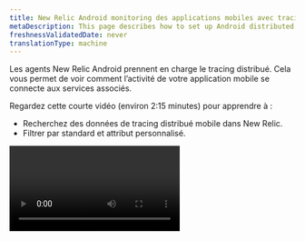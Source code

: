 ```yaml
---
title: New Relic Android monitoring des applications mobiles avec tracing distribué
metaDescription: This page describes how to set up Android distributed tracing.
freshnessValidatedDate: never
translationType: machine
---
```


Les agents New Relic Android <InlinePopover type="mobile" />prennent en charge le tracing distribué. Cela vous permet de voir comment l’activité de votre application mobile se connecte aux services associés.

Regardez cette courte vidéo (environ 2:15 minutes) pour apprendre à :

* Recherchez des données de tracing distribué mobile dans New Relic.
* Filtrer par standard et attribut personnalisé.

<Video id="tkAxeE5cT2Q" type="youtube" />

## Exigences [#requirements]

Pour utiliser le tracing distribué, vous avez besoin au moins de la version 6.0.0 de l&apos;agent Android . Nous vous recommandons d&apos;utiliser l&apos;agent le plus récent.

## Comment configurer le tracing distribué [#setup]

Pour les agents mobiles qui prennent en charge cette fonctionnalité, elle est activée par défaut. Vous devez également activer [AnalyticsEvents](/docs/mobile-monitoring/new-relic-mobile-android/android-sdk-api/android-agent-configuration-feature-flags/#ff-analytics-events) pour que cette fonctionnalité fonctionne.

Si vous préférez désactiver le tracing distribué, consultez [l&apos;indicateur de fonctionnalitéAndroid ](/docs/mobile-monitoring/new-relic-mobile-android/android-sdk-api/android-agent-configuration-feature-flags/#dt).

## Activer Infinite Tracing [#infinite-tracing]

Si vos applications mobiles disposent de services en aval qui utilisent notre tracing distribué en fin de workflow [Infinite Tracing](/docs/distributed-tracing/infinite-tracing/introduction-infinite-tracing), vous devez activer cette fonctionnalité pour vos applications mobiles.Cela garantit que votre span racine (l&apos;application mobile d&apos;initiation) est incluse dans le reste des spans suivis par Infinite Tracing.

Pour configurer cela, consultez les [étapes d&apos;Infinite Tracing](/docs/distributed-tracing/infinite-tracing/set-trace-observer) pour créer un observateur de trace et sélectionner les applications mobiles (sources de données) qui doivent signaler les étendues.

## Rechercher des données [#find-data]

Les étendues mobiles apparaissent dans toute [interface utilisateur de tracing distribué New Relic](/docs/understand-dependencies/distributed-tracing/ui-data/additional-distributed-tracing-features-new-relic-one/) où ces étendues font partie d&apos;une trace.

Voici quelques conseils pour rechercher et interroger des données :

* Vous pouvez trouver la trace d&apos;origine finale de l&apos;utilisateur dans n&apos;importe quelle [interface utilisateur de tracing distribué New Relic](/docs/understand-dependencies/distributed-tracing/ui-data/additional-distributed-tracing-features-new-relic-one).

* Dans l&apos;interface utilisateur de tracing distribué, les portées finales des utilisateurs sont indiquées par le<img title="New Relic distributed tracing mobile span icon" alt="New Relic distributed tracing mobile span icon" src="/images/mobile_icon_icon.webp" style={{height: "30px", width: "30px"}}>icône.</img>

* Pour voir l&apos;attribut d&apos;une plage, sélectionnez [une plage dans l&apos;interface utilisateur](/docs/apm/distributed-tracing/ui-data/understand-use-distributed-tracing-data#span-details).

* Les étendues sont signalées sous forme [de données d&apos;étendue](/attribute-dictionary/?event=Span) et peuvent être [interrogées dans New Relic](/docs/using-new-relic/data/understand-data/query-new-relic-data).

* Conseils de requête :

  * requête par nom en définissant `mobileApp.name` sur le nom de l&apos;application mobile.
  * requête de trace contenant au moins une application mobile avec `mobileApp.name is not null`.
  * requête de trace contenant au moins une application backend avec `appName is not null`.
  * requête de trace contenant à la fois les étendues mobiles et backend en combinant les deux conditions précédentes.

## Dépannage [#troubleshooting]

Si vous ne voyez pas les spans finales des utilisateurs ou si vous rencontrez d&apos;autres problèmes de tracing distribué, consultez [dépannage](/docs/apm/distributed-tracing/troubleshooting/troubleshooting-missing-trace-data).